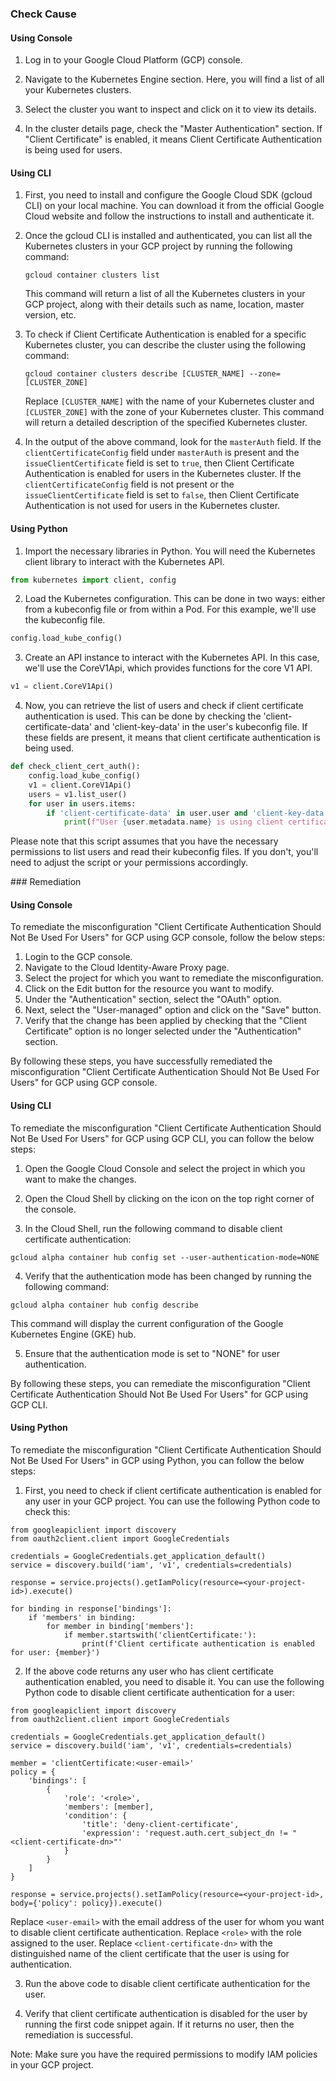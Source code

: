 

<Tabs><Tab title='Cause'>
### Check Cause

#### Using Console

1. Log in to your Google Cloud Platform (GCP) console.

2. Navigate to the Kubernetes Engine section. Here, you will find a list of all your Kubernetes clusters.

3. Select the cluster you want to inspect and click on it to view its details.

4. In the cluster details page, check the "Master Authentication" section. If "Client Certificate" is enabled, it means Client Certificate Authentication is being used for users.

#### Using CLI

1. First, you need to install and configure the Google Cloud SDK (gcloud CLI) on your local machine. You can download it from the official Google Cloud website and follow the instructions to install and authenticate it.

2. Once the gcloud CLI is installed and authenticated, you can list all the Kubernetes clusters in your GCP project by running the following command:

   ```
   gcloud container clusters list
   ```

   This command will return a list of all the Kubernetes clusters in your GCP project, along with their details such as name, location, master version, etc.

3. To check if Client Certificate Authentication is enabled for a specific Kubernetes cluster, you can describe the cluster using the following command:

   ```
   gcloud container clusters describe [CLUSTER_NAME] --zone=[CLUSTER_ZONE]
   ```

   Replace `[CLUSTER_NAME]` with the name of your Kubernetes cluster and `[CLUSTER_ZONE]` with the zone of your Kubernetes cluster. This command will return a detailed description of the specified Kubernetes cluster.

4. In the output of the above command, look for the `masterAuth` field. If the `clientCertificateConfig` field under `masterAuth` is present and the `issueClientCertificate` field is set to `true`, then Client Certificate Authentication is enabled for users in the Kubernetes cluster. If the `clientCertificateConfig` field is not present or the `issueClientCertificate` field is set to `false`, then Client Certificate Authentication is not used for users in the Kubernetes cluster.

#### Using Python

1. Import the necessary libraries in Python. You will need the Kubernetes client library to interact with the Kubernetes API.

```python
from kubernetes import client, config
```

2. Load the Kubernetes configuration. This can be done in two ways: either from a kubeconfig file or from within a Pod. For this example, we'll use the kubeconfig file.

```python
config.load_kube_config()
```

3. Create an API instance to interact with the Kubernetes API. In this case, we'll use the CoreV1Api, which provides functions for the core V1 API.

```python
v1 = client.CoreV1Api()
```

4. Now, you can retrieve the list of users and check if client certificate authentication is used. This can be done by checking the 'client-certificate-data' and 'client-key-data' in the user's kubeconfig file. If these fields are present, it means that client certificate authentication is being used.

```python
def check_client_cert_auth():
    config.load_kube_config()
    v1 = client.CoreV1Api()
    users = v1.list_user()
    for user in users.items:
        if 'client-certificate-data' in user.user and 'client-key-data' in user.user:
            print(f"User {user.metadata.name} is using client certificate authentication.")
```

Please note that this script assumes that you have the necessary permissions to list users and read their kubeconfig files. If you don't, you'll need to adjust the script or your permissions accordingly.

</Tab>

<Tab title='Remediation'>
### Remediation

#### Using Console

To remediate the misconfiguration "Client Certificate Authentication Should Not Be Used For Users" for GCP using GCP console, follow the below steps:

1. Login to the GCP console.
2. Navigate to the Cloud Identity-Aware Proxy page.
3. Select the project for which you want to remediate the misconfiguration.
4. Click on the Edit button for the resource you want to modify.
5. Under the "Authentication" section, select the "OAuth" option.
6. Next, select the "User-managed" option and click on the "Save" button.
7. Verify that the change has been applied by checking that the "Client Certificate" option is no longer selected under the "Authentication" section.

By following these steps, you have successfully remediated the misconfiguration "Client Certificate Authentication Should Not Be Used For Users" for GCP using GCP console.

#### Using CLI

To remediate the misconfiguration "Client Certificate Authentication Should Not Be Used For Users" for GCP using GCP CLI, you can follow the below steps:

1. Open the Google Cloud Console and select the project in which you want to make the changes.

2. Open the Cloud Shell by clicking on the icon on the top right corner of the console.

3. In the Cloud Shell, run the following command to disable client certificate authentication:

```
gcloud alpha container hub config set --user-authentication-mode=NONE
```

4. Verify that the authentication mode has been changed by running the following command:

```
gcloud alpha container hub config describe
```

This command will display the current configuration of the Google Kubernetes Engine (GKE) hub.

5. Ensure that the authentication mode is set to "NONE" for user authentication.

By following these steps, you can remediate the misconfiguration "Client Certificate Authentication Should Not Be Used For Users" for GCP using GCP CLI.

#### Using Python

To remediate the misconfiguration "Client Certificate Authentication Should Not Be Used For Users" in GCP using Python, you can follow the below steps:

1. First, you need to check if client certificate authentication is enabled for any user in your GCP project. You can use the following Python code to check this:

```
from googleapiclient import discovery
from oauth2client.client import GoogleCredentials

credentials = GoogleCredentials.get_application_default()
service = discovery.build('iam', 'v1', credentials=credentials)

response = service.projects().getIamPolicy(resource=<your-project-id>).execute()

for binding in response['bindings']:
    if 'members' in binding:
        for member in binding['members']:
            if member.startswith('clientCertificate:'):
                print(f'Client certificate authentication is enabled for user: {member}')
```

2. If the above code returns any user who has client certificate authentication enabled, you need to disable it. You can use the following Python code to disable client certificate authentication for a user:

```
from googleapiclient import discovery
from oauth2client.client import GoogleCredentials

credentials = GoogleCredentials.get_application_default()
service = discovery.build('iam', 'v1', credentials=credentials)

member = 'clientCertificate:<user-email>'
policy = {
    'bindings': [
        {
            'role': '<role>',
            'members': [member],
            'condition': {
                'title': 'deny-client-certificate',
                'expression': 'request.auth.cert_subject_dn != "<client-certificate-dn>"'
            }
        }
    ]
}

response = service.projects().setIamPolicy(resource=<your-project-id>, body={'policy': policy}).execute()
```

Replace `<user-email>` with the email address of the user for whom you want to disable client certificate authentication. Replace `<role>` with the role assigned to the user. Replace `<client-certificate-dn>` with the distinguished name of the client certificate that the user is using for authentication.

3. Run the above code to disable client certificate authentication for the user.

4. Verify that client certificate authentication is disabled for the user by running the first code snippet again. If it returns no user, then the remediation is successful.

Note: Make sure you have the required permissions to modify IAM policies in your GCP project.


</Tab>
</Tabs>